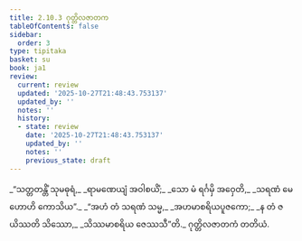 ```yaml
---
title: 2.10.3 ဂုတ္တိလဇာတက
tableOfContents: false
sidebar:
  order: 3
type: tipitaka
basket: su
book: ja1
review:
  current: review
  updated: '2025-10-27T21:48:43.753137'
  updated_by: ''
  notes: ''
  history:
  - state: review
    date: '2025-10-27T21:48:43.753137'
    updated_by: ''
    notes: ''
    previous_state: draft
---
```



<ReviewStatus review={frontmatter.review} showDetails={true} />

<HypothesisAnnotation frontmatter={frontmatter} />

<DynamicBreadcrumb />

<Division number="186" book="ja1" e="ch" v="22" p="68">

<Paragraph number="641" type="verses" book="ja1">
_“သတ္တတန္တိံ သုမဓုရံ,_  
_ရာမဏေယျံ အဝါစယိံ;_  
_သော မံ ရင်္ဂမှိ အဝှေတိ,_  
_သရဏံ မေ ဟောဟိ ကောသိယ”._  

</Paragraph>

</Division>
<Division number="187" book="ja1" e="ch" v="22" p="68">

<Paragraph number="642" type="verses" book="ja1">
_“အဟံ တံ သရဏံ သမ္မ,_  
_အဟမာစရိယပူဇကော;_  
_န တံ ဇယိဿတိ သိဿော,_  
_သိဿမာစရိယ ဇေဿသီ”တိ._  


</Paragraph>
</Division>

<Paragraph number="643" type="center" book="ja1">
ဂုတ္တိလဇာတကံ တတိယံ.
</Paragraph>